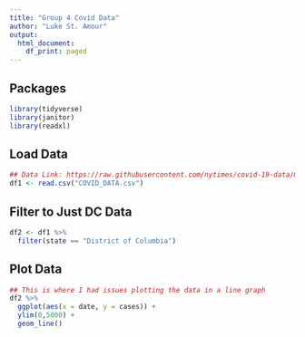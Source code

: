 ```yaml
---
title: "Group 4 Covid Data"
author: "Luke St. Amour"
output:
  html_document:
    df_print: paged
---
```



## Packages
```r
library(tidyverse)
library(janitor)
library(readxl)
```

## Load Data
```r
## Data Link: https://raw.githubusercontent.com/nytimes/covid-19-data/master/us-states.csv
df1 <- read.csv("COVID_DATA.csv")
```

## Filter to Just DC Data
```r
df2 <- df1 %>%
  filter(state == "District of Columbia")
```

## Plot Data
```r
## This is where I had issues plotting the data in a line graph
df2 %>%
  ggplot(aes(x = date, y = cases)) +
  ylim(0,5000) +
  geom_line()
    
```

